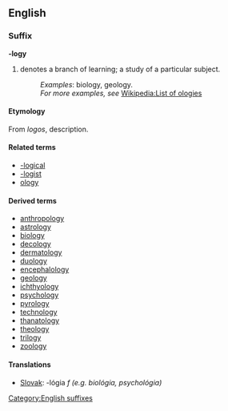 ==English==
===Suffix===
[[Category:English suffixes]]
'''-logy'''

#denotes a branch of learning; a study of a particular subject.
#:''Examples'': biology, geology. 
#:''For more examples, see'' [[w:List of ologies|Wikipedia:List of ologies]]

====Etymology====
{{etystub}}
From {{Gr.}} ''logos'', description.

====Related terms====
*[[-logical]]
*[[-logist]]
*[[ology]]

====Derived terms====
*[[anthropology]]
*[[astrology]]
*[[biology]]
*[[decology]]
*[[dermatology]]
*[[duology]]
*[[encephalology]]
*[[geology]]
*[[ichthyology]]
*[[psychology]]
*[[pyrology]]
*[[technology]]
*[[thanatology]]
*[[theology]]
*[[trilogy]]
*[[zoology]]

====Translations====
*[[Slovak]]: -lógia ''f (e.g. biológia, psychológia)''